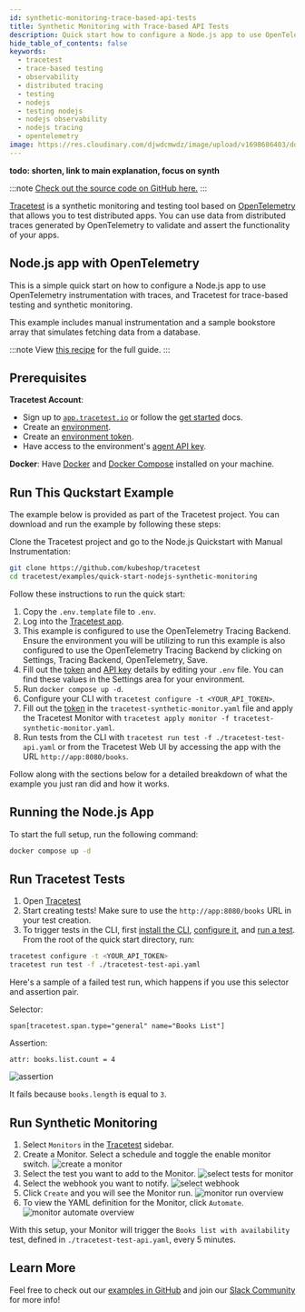 ```yaml
---
id: synthetic-monitoring-trace-based-api-tests
title: Synthetic Monitoring with Trace-based API Tests
description: Quick start how to configure a Node.js app to use OpenTelemetry manual instrumentation with traces, and Tracetest for enhancing your E2E and integration tests with trace-based testing.
hide_table_of_contents: false
keywords:
  - tracetest
  - trace-based testing
  - observability
  - distributed tracing
  - testing
  - nodejs
  - testing nodejs
  - nodejs observability
  - nodejs tracing
  - opentelemetry
image: https://res.cloudinary.com/djwdcmwdz/image/upload/v1698686403/docs/Blog_Thumbnail_14_rsvkmo.jpg
---
```


**todo: shorten, link to main explanation, focus on synth**

:::note
[Check out the source code on GitHub here.](https://github.com/kubeshop/tracetest/tree/main/examples/quick-start-nodejs-synthetic-monitoring)
:::

[Tracetest](https://tracetest.io/) is a synthetic monitoring and testing tool based on [OpenTelemetry](https://opentelemetry.io/) that allows you to test distributed apps. You can use data from distributed traces generated by OpenTelemetry to validate and assert the functionality of your apps.

## Node.js app with OpenTelemetry

This is a simple quick start on how to configure a Node.js app to use OpenTelemetry instrumentation with traces, and Tracetest for trace-based testing and synthetic monitoring.

This example includes manual instrumentation and a sample bookstore array that simulates fetching data from a database.

:::note
View [this recipe](/examples-tutorials/recipes/running-tracetest-without-a-trace-data-store-with-manual-instrumentation) for the full guide.
:::

## Prerequisites

**Tracetest Account**:

- Sign up to [`app.tracetest.io`](https://app.tracetest.io) or follow the [get started](/getting-started/installation) docs.
- Create an [environment](/concepts/environments).
- Create an [environment token](/concepts/environment-tokens).
- Have access to the environment's [agent API key](/configuration/agent).

**Docker**: Have [Docker](https://docs.docker.com/get-docker/) and [Docker Compose](https://docs.docker.com/compose/install/) installed on your machine.

## Run This Quckstart Example

The example below is provided as part of the Tracetest project. You can download and run the example by following these steps:

Clone the Tracetest project and go to the Node.js Quickstart with Manual Instrumentation:

```bash
git clone https://github.com/kubeshop/tracetest
cd tracetest/examples/quick-start-nodejs-synthetic-monitoring
```

Follow these instructions to run the quick start:

1. Copy the `.env.template` file to `.env`.
2. Log into the [Tracetest app](https://app.tracetest.io/).
3. This example is configured to use the OpenTelemetry Tracing Backend. Ensure the environment you will be utilizing to run this example is also configured to use the OpenTelemetry Tracing Backend by clicking on Settings, Tracing Backend, OpenTelemetry, Save.
4. Fill out the [token](https://docs.tracetest.io/concepts/environment-tokens) and [API key](https://docs.tracetest.io/concepts/agent) details by editing your `.env` file. You can find these values in the Settings area for your environment.
5. Run `docker compose up -d`.
6. Configure your CLI with `tracetest configure -t <YOUR_API_TOKEN>`.
7. Fill out the [token](https://docs.tracetest.io/concepts/environment-tokens) in the `tracetest-synthetic-monitor.yaml` file and apply the Tracetest Monitor with `tracetest apply monitor -f tracetest-synthetic-monitor.yaml`.
8. Run tests from the CLI with `tracetest run test -f ./tracetest-test-api.yaml` or from the Tracetest Web UI by accessing the app with the URL `http://app:8080/books`.

Follow along with the sections below for a detailed breakdown of what the example you just ran did and how it works.

## Running the Node.js App

To start the full setup, run the following command:

```bash
docker compose up -d
```

## Run Tracetest Tests

1. Open [Tracetest](https://app.tracetest.io/)
2. Start creating tests! Make sure to use the `http://app:8080/books` URL in your test creation. 
3. To trigger tests in the CLI, first [install the CLI](/cli/cli-installation-reference), [configure it](/cli/configuring-your-cli), and [run a test](/cli/running-tests). From the root of the quick start directory, run:

```bash
tracetest configure -t <YOUR_API_TOKEN>
tracetest run test -f ./tracetest-test-api.yaml
```

Here's a sample of a failed test run, which happens if you use this selector and assertion pair.

Selector:
```
span[tracetest.span.type="general" name="Books List"]
```

Assertion:
```
attr: books.list.count = 4
```

![assertion](https://res.cloudinary.com/djwdcmwdz/image/upload/v1715607148/docs/app.tracetest.io_organizations_ttorg_e66318ba6544b856_environments_ttenv_56b66bc6e1a1cbbd_test_e9CCQuLSg_run_3_selectedAssertion_0_selectedSpan_d0c03aa5d02b9975_uqhhwl.png)

It fails because `books.length` is equal to `3`.

## Run Synthetic Monitoring

1. Select `Monitors` in the [Tracetest](https://app.tracetest.io/) sidebar.
2. Create a Monitor. Select a schedule and toggle the enable monitor switch.
    ![create a monitor](https://res.cloudinary.com/djwdcmwdz/image/upload/v1721921382/docs/app.tracetest.io_organizations_ttorg_e66318ba6544b856_environments_ttenv_8fca16a31b8b6e24_monitors_page_1_guf2id.png)
3. Select the test you want to add to the Monitor.
    ![select tests for monitor](https://res.cloudinary.com/djwdcmwdz/image/upload/v1721921383/docs/app.tracetest.io_organizations_ttorg_e66318ba6544b856_environments_ttenv_8fca16a31b8b6e24_monitors_page_1_1_dsbb1k.png)
4. Select the webhook you want to notify.
    ![select webhook](https://res.cloudinary.com/djwdcmwdz/image/upload/v1721921382/docs/app.tracetest.io_organizations_ttorg_e66318ba6544b856_environments_ttenv_8fca16a31b8b6e24_monitors_page_1_2_rzz5vm.png)
5. Click `Create` and you will see the Monitor run.
    ![monitor run overview](https://res.cloudinary.com/djwdcmwdz/image/upload/v1721921382/docs/app.tracetest.io_organizations_ttorg_e66318ba6544b856_environments_ttenv_8fca16a31b8b6e24_monitors_page_1_3_pktmr0.png)
6. To view the YAML definition for the Monitor, click `Automate`.
    ![monitor automate overview](https://res.cloudinary.com/djwdcmwdz/image/upload/v1721921383/docs/app.tracetest.io_organizations_ttorg_e66318ba6544b856_environments_ttenv_8fca16a31b8b6e24_monitors_page_1_4_ysjbnx.png)

With this setup, your Monitor will trigger the `Books list with availability` test, defined in `./tracetest-test-api.yaml`, every 5 minutes.

## Learn More

Feel free to check out our [examples in GitHub](https://github.com/kubeshop/tracetest/tree/main/examples) and join our [Slack Community](https://dub.sh/tracetest-community) for more info!
